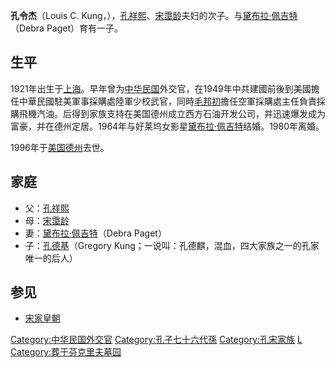 {{unreferenced|time=2013-9-1}} 
'''孔令杰'''（Louis C. Kung，{{bd|1921年|5月30日|1996年|11月10日|catIdx=K孔}}），[[孔祥熙|孔祥熙]]、[[宋霭龄|宋霭龄]]夫妇的次子。与[[黛布拉·佩吉特|黛布拉·佩吉特]]（Debra Paget）育有一子。

== 生平 ==
1921年出生于[[上海|上海]]。早年曾为[[中华民国|中华民国]]外交官，在1949年中共建國前後到美國擔任中華民國駐美軍事採購處陸軍少校武官，同時[[毛邦初|毛邦初]]擔任空軍採購處主任負責採購飛機汽油。后得到家族支持在美国德州成立西方石油开发公司，并迅速爆发成为富豪，并在德州定居。1964年与好莱坞女影星[[黛布拉·佩吉特|黛布拉·佩吉特]]结婚。1980年离婚。

1996年于[[美国|美国]][[德克薩斯州|德州]]去世。

== 家庭 ==
*父：[[孔祥熙|孔祥熙]]
*母：[[宋霭龄|宋霭龄]]
*妻：[[黛布拉·佩吉特|黛布拉·佩吉特]]（Debra Paget）
*子：[[孔德基|孔德基]]（Gregory Kung；一说叫：孔德麒，混血，四大家族之一的孔家唯一的后人）

==参见==
* [[宋家皇朝|宋家皇朝]]

{{宋嘉澍家族}}
{{DEFAULTSORT:Kong孔}}
[[Category:中华民国外交官|Category:中华民国外交官]]
[[Category:孔子七十六代孫|Category:孔子七十六代孫]]
[[Category:孔宋家族|Category:孔宋家族]]
[[Category:孔姓|L]]
[[Category:葬于芬克里夫墓园|Category:葬于芬克里夫墓园]]